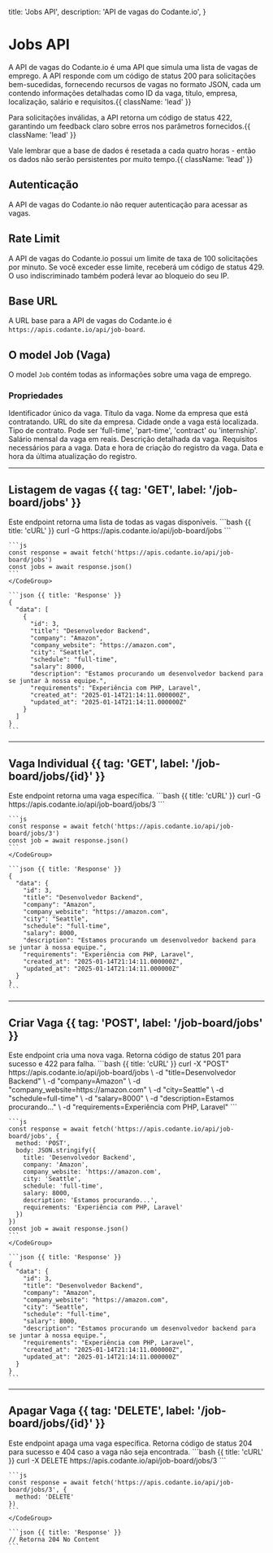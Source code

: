   title: 'Jobs API',
  description: 'API de vagas do Codante.io',
}

# Jobs API

A API de vagas do Codante.io é uma API que simula uma lista de vagas de emprego. A API responde com um código de status 200 para solicitações bem-sucedidas, fornecendo recursos de vagas no formato JSON, cada um contendo informações detalhadas como ID da vaga, título, empresa, localização, salário e requisitos.{{ className: 'lead' }}

Para solicitações inválidas, a API retorna um código de status 422, garantindo um feedback claro sobre erros nos parâmetros fornecidos.{{ className: 'lead' }}

Vale lembrar que a base de dados é resetada a cada quatro horas - então os dados não serão persistentes por muito tempo.{{ className: 'lead' }}

## Autenticação

A API de vagas do Codante.io não requer autenticação para acessar as vagas.

## Rate Limit

A API de vagas do Codante.io possui um limite de taxa de 100 solicitações por minuto. Se você exceder esse limite, receberá um código de status 429. O uso indiscriminado também poderá levar ao bloqueio do seu IP.

## Base URL

A URL base para a API de vagas do Codante.io é `https://apis.codante.io/api/job-board`.

## O model Job (Vaga)

O model `Job` contém todas as informações sobre uma vaga de emprego.

### Propriedades

<Properties>
  <Property name="id" type="integer">
    Identificador único da vaga.
  </Property>
  <Property name="title" type="string">
    Título da vaga.
  </Property>
  <Property name="company" type="string">
    Nome da empresa que está contratando.
  </Property>
  <Property name="company_website" type="string">
    URL do site da empresa.
  </Property>
  <Property name="city" type="string">
    Cidade onde a vaga está localizada.
  </Property>
  <Property name="schedule" type="string">
    Tipo de contrato. Pode ser 'full-time', 'part-time', 'contract' ou 'internship'.
  </Property>
  <Property name="salary" type="integer">
    Salário mensal da vaga em reais.
  </Property>
  <Property name="description" type="string">
    Descrição detalhada da vaga.
  </Property>
  <Property name="requirements" type="string">
    Requisitos necessários para a vaga.
  </Property>
  <Property name="created_at" type="timestamp">
    Data e hora de criação do registro da vaga.
  </Property>
  <Property name="updated_at" type="timestamp">
    Data e hora da última atualização do registro.
  </Property>
</Properties>

---

## Listagem de vagas {{ tag: 'GET', label: '/job-board/jobs' }}

<Row>
  <Col>
    Este endpoint retorna uma lista de todas as vagas disponíveis.
  </Col>
  <Col sticky>
    <CodeGroup title="Request" tag="GET" label="/job-board/jobs">
    ```bash {{ title: 'cURL' }}
    curl -G https://apis.codante.io/api/job-board/jobs
    ```

    ```js
    const response = await fetch('https://apis.codante.io/api/job-board/jobs')
    const jobs = await response.json()
    ```
    </CodeGroup>

    ```json {{ title: 'Response' }}
    {
      "data": [
        {
          "id": 3,
          "title": "Desenvolvedor Backend",
          "company": "Amazon",
          "company_website": "https://amazon.com",
          "city": "Seattle",
          "schedule": "full-time",
          "salary": 8000,
          "description": "Estamos procurando um desenvolvedor backend para se juntar à nossa equipe.",
          "requirements": "Experiência com PHP, Laravel",
          "created_at": "2025-01-14T21:14:11.000000Z",
          "updated_at": "2025-01-14T21:14:11.000000Z"
        }
      ]
    }
    ```
  </Col>
</Row>

---

## Vaga Individual {{ tag: 'GET', label: '/job-board/jobs/{id}' }}

<Row>
  <Col>
    Este endpoint retorna uma vaga específica.
  </Col>
  <Col sticky>
    <CodeGroup title="Request" tag="GET" label="/job-board/jobs/{id}">
    ```bash {{ title: 'cURL' }}
    curl -G https://apis.codante.io/api/job-board/jobs/3
    ```

    ```js
    const response = await fetch('https://apis.codante.io/api/job-board/jobs/3')
    const job = await response.json()
    ```
    </CodeGroup>

    ```json {{ title: 'Response' }}
    {
      "data": {
        "id": 3,
        "title": "Desenvolvedor Backend",
        "company": "Amazon",
        "company_website": "https://amazon.com",
        "city": "Seattle",
        "schedule": "full-time",
        "salary": 8000,
        "description": "Estamos procurando um desenvolvedor backend para se juntar à nossa equipe.",
        "requirements": "Experiência com PHP, Laravel",
        "created_at": "2025-01-14T21:14:11.000000Z",
        "updated_at": "2025-01-14T21:14:11.000000Z"
      }
    }
    ```
  </Col>
</Row>

---

## Criar Vaga {{ tag: 'POST', label: '/job-board/jobs' }}

<Row>
  <Col>
    Este endpoint cria uma nova vaga. Retorna código de status 201 para sucesso e 422 para falha.
  </Col>
  <Col sticky>
    <CodeGroup title="Request" tag="POST" label="/job-board/jobs">
    ```bash {{ title: 'cURL' }}
    curl -X "POST" https://apis.codante.io/api/job-board/jobs \
      -d "title=Desenvolvedor Backend" \
      -d "company=Amazon" \
      -d "company_website=https://amazon.com" \
      -d "city=Seattle" \
      -d "schedule=full-time" \
      -d "salary=8000" \
      -d "description=Estamos procurando..." \
      -d "requirements=Experiência com PHP, Laravel"
    ```

    ```js
    const response = await fetch('https://apis.codante.io/api/job-board/jobs', {
      method: 'POST',
      body: JSON.stringify({
        title: 'Desenvolvedor Backend',
        company: 'Amazon',
        company_website: 'https://amazon.com',
        city: 'Seattle',
        schedule: 'full-time',
        salary: 8000,
        description: 'Estamos procurando...',
        requirements: 'Experiência com PHP, Laravel'
      })
    })
    const job = await response.json()
    ```
    </CodeGroup>

    ```json {{ title: 'Response' }}
    {
      "data": {
        "id": 3,
        "title": "Desenvolvedor Backend",
        "company": "Amazon",
        "company_website": "https://amazon.com",
        "city": "Seattle",
        "schedule": "full-time",
        "salary": 8000,
        "description": "Estamos procurando um desenvolvedor backend para se juntar à nossa equipe.",
        "requirements": "Experiência com PHP, Laravel",
        "created_at": "2025-01-14T21:14:11.000000Z",
        "updated_at": "2025-01-14T21:14:11.000000Z"
      }
    }
    ```
  </Col>
</Row>

---

## Apagar Vaga {{ tag: 'DELETE', label: '/job-board/jobs/{id}' }}

<Row>
  <Col>
    Este endpoint apaga uma vaga específica. Retorna código de status 204 para sucesso e 404 caso a vaga não seja encontrada.
  </Col>
  <Col sticky>
    <CodeGroup title="Request" tag="DELETE" label="/job-board/jobs/{id}">
    ```bash {{ title: 'cURL' }}
    curl -X DELETE https://apis.codante.io/api/job-board/jobs/3
    ```

    ```js
    const response = await fetch('https://apis.codante.io/api/job-board/jobs/3', {
      method: 'DELETE'
    })
    ```
    </CodeGroup>

    ```json {{ title: 'Response' }}
    // Retorna 204 No Content
    ```
  </Col>
</Row>
